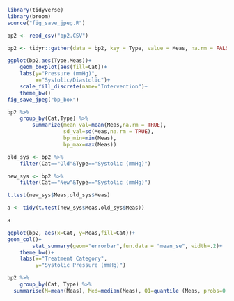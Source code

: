 ```r
library(tidyverse)
library(broom)
source("fig_save_jpeg.R")
```

```r
bp2 <- read_csv("bp2.CSV")
```

```r
bp2 <- tidyr::gather(data = bp2, key = Type, value = Meas, na.rm = FALSE, `Diastolic (mmHg)`, `Systolic (mmHg)`)
```


```r
ggplot(bp2,aes(Type,Meas))+
    geom_boxplot(aes(fill=Cat))+
    labs(y="Pressure (mmHg)",
         x="Systolic/Diastolic")+
    scale_fill_discrete(name="Intervention")+
    theme_bw()
fig_save_jpeg("bp_box")
```
```r
bp2 %>%
    group_by(Cat,Type) %>%
        summarize(mean_val=mean(Meas,na.rm = TRUE),
                  sd_val=sd(Meas,na.rm = TRUE),
                  bp_min=min(Meas),
                  bp_max=max(Meas))
```


```r
old_sys <- bp2 %>%
    filter(Cat=="Old"&Type=="Systolic (mmHg)")
```

```r
new_sys <- bp2 %>%
    filter(Cat=="New"&Type=="Systolic (mmHg)")
```

```r
t.test(new_sys$Meas,old_sys$Meas)
```

```r
a <- tidy(t.test(new_sys$Meas,old_sys$Meas))
```

```r
a
```

```r
ggplot(bp2, aes(x=Cat, y=Meas,fill=Cat))+
geom_col()+
        stat_summary(geom="errorbar",fun.data = "mean_se", width=.2)+
    theme_bw()+
    labs(x="Treatment Category",
         y="Systolic Pressure (mmHg)")
```
```r
bp2 %>%
    group_by(Cat, Type) %>%
  summarise(M=mean(Meas), Med=median(Meas), Q1=quantile (Meas, probs=0.25), Q2=quantile (Meas, probs=0.50), Q3=quantile(Meas, probs=0.75))
```

